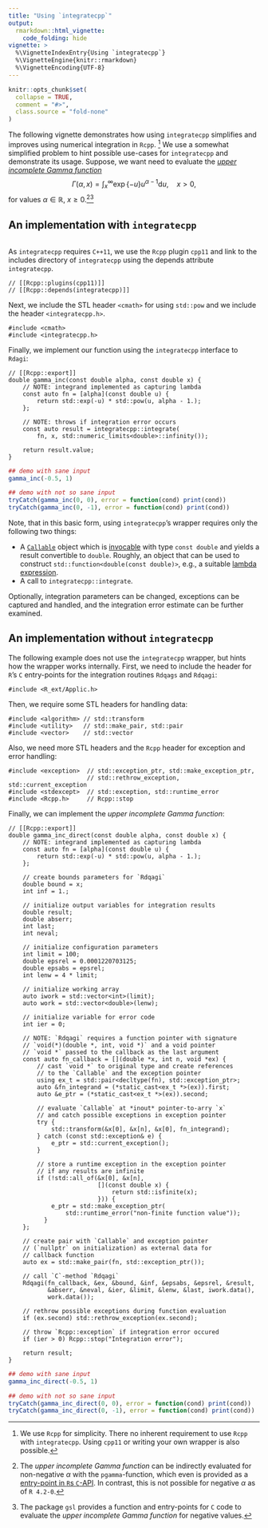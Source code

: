 ```yaml
---
title: "Using `integratecpp`"
output:
  rmarkdown::html_vignette:
    code_folding: hide
vignette: >
  %\VignetteIndexEntry{Using `integratecpp`}
  %\VignetteEngine{knitr::rmarkdown}
  %\VignetteEncoding{UTF-8}
---
```


```r
knitr::opts_chunk$set(
  collapse = TRUE,
  comment = "#>",
  class.source = "fold-none"
)
```

The following vignette demonstrates how using `integratecpp` simplifies and improves using numerical
integration in `Rcpp`. [^1]
We use a somewhat simplified problem to hint possible use-cases for `integratecpp` and demonstrate
its usage.
Suppose, we want need to evaluate the [*upper incomplete Gamma function*](https://en.wikipedia.org/wiki/Incomplete_gamma_function)
$$
    \Gamma{(\alpha, x)}
        = \int_{x}^{\infty}{
            \exp{\{ - u \}}  u^{\alpha-1}
            {\mathrm{d}u}
        } ,
        \quad x > 0 ,
$$
for values $\alpha \in \mathbb{R}$, $x \geq 0$.[^2][^3]

## An implementation with `integratecpp`

```Rcpp
```

As `integratecpp` requires `C++11`, we use the `Rcpp` plugin `cpp11` and link to the
includes directory of `integratecpp` using the depends attribute `integratecpp`.

```Rcpp
// [[Rcpp::plugins(cpp11)]]
// [[Rcpp::depends(integratecpp)]]
```

Next, we include the STL header `<cmath>` for using `std::pow` and we include the header
`<integratecpp.h>`.

```Rcpp
#include <cmath>
#include <integratecpp.h>
```

Finally, we implement our function using the `integratecpp` interface to `Rdagi`:

```Rcpp
// [[Rcpp::export]]
double gamma_inc(const double alpha, const double x) {
    // NOTE: integrand implemented as capturing lambda
    const auto fn = [alpha](const double u) {
        return std::exp(-u) * std::pow(u, alpha - 1.);
    };

    // NOTE: throws if integration error occurs
    const auto result = integratecpp::integrate(
        fn, x, std::numeric_limits<double>::infinity());

    return result.value;
}
```

```r
## demo with sane input
gamma_inc(-0.5, 1)

## demo with not so sane input
tryCatch(gamma_inc(0, 0), error = function(cond) print(cond))
tryCatch(gamma_inc(0, -1), error = function(cond) print(cond))
```

Note, that in this basic form, using `integratecpp`'s wrapper requires only the
following two things:

- A [`Callable`](https://en.cppreference.com/w/cpp/named_req/Callable)
  object which is [invocable](https://en.cppreference.com/w/cpp/types/is_invocable)
  with type `const double` and yields a result convertible to `double`.
  Roughly, an object that can be used to construct `std::function<double(const double)>`,
  e.g., a suitable
  [lambda expression](https://en.cppreference.com/w/cpp/language/lambda).
- A call to `integratecpp::integrate`.

Optionally, integration parameters can be changed,
exceptions can be captured and handled,
and the integration error estimate can be further examined.

## An implementation without `integratecpp`

The following example does not use the `integratecpp` wrapper, but hints how the wrapper works
internally.
First, we need to include the header for `R`'s `C` entry-points for the integration routines `Rdqags` 
and `Rdqagi`:

```Rcpp
#include <R_ext/Applic.h>
```

Then, we require some STL headers for handling data:

```Rcpp
#include <algorithm> // std::transform
#include <utility>   // std::make_pair, std::pair
#include <vector>    // std::vector
```

Also, we need more STL headers and the `Rcpp` header for exception and error handling:

```Rcpp
#include <exception>  // std::exception_ptr, std::make_exception_ptr, 
                      // std::rethrow_exception, std::current_exception
#include <stdexcept>  // std::exception, std::runtime_error
#include <Rcpp.h>     // Rcpp::stop
```

Finally, we can implement the *upper incomplete Gamma function*:

```Rcpp
// [[Rcpp::export]]
double gamma_inc_direct(const double alpha, const double x) {
    // NOTE: integrand implemented as capturing lambda
    const auto fn = [alpha](const double u) {
        return std::exp(-u) * std::pow(u, alpha - 1.);
    };

    // create bounds parameters for `Rdqagi`
    double bound = x;
    int inf = 1.;

    // initialize output variables for integration results
    double result;
    double abserr;
    int last;
    int neval;

    // initialize configuration parameters
    int limit = 100;
    double epsrel = 0.0001220703125;
    double epsabs = epsrel;
    int lenw = 4 * limit;

    // initialize working array
    auto iwork = std::vector<int>(limit);
    auto work = std::vector<double>(lenw);

    // initialize variable for error code
    int ier = 0;

    // NOTE: `Rdqagi` requires a function pointer with signature
    // `void(*)(double *, int, void *)` and a void pointer
    // `void *` passed to the callback as the last argument
    const auto fn_callback = [](double *x, int n, void *ex) {
        // cast `void *` to original type and create references
        // to the `Callable` and the exception pointer
        using ex_t = std::pair<decltype(fn), std::exception_ptr>;
        auto &fn_integrand = (*static_cast<ex_t *>(ex)).first;
        auto &e_ptr = (*static_cast<ex_t *>(ex)).second;
        
        // evaluate `Callable` at *inout* pointer-to-arry `x`
        // and catch possible exceptions in exception pointer
        try {
            std::transform(&x[0], &x[n], &x[0], fn_integrand);
        } catch (const std::exception& e) {
            e_ptr = std::current_exception();
        }
        
        // store a runtime exception in the exception pointer 
        // if any results are infinite 
        if (!std::all_of(&x[0], &x[n], 
                         [](const double x) { 
                             return std::isfinite(x); 
                         })) {
            e_ptr = std::make_exception_ptr(
                std::runtime_error("non-finite function value"));
          }
    };

    // create pair with `Callable` and exception pointer 
    // (`nullptr` on initialization) as external data for 
    // callback function
    auto ex = std::make_pair(fn, std::exception_ptr());
    
    // call `C`-method `Rdqagi`
    Rdqagi(fn_callback, &ex, &bound, &inf, &epsabs, &epsrel, &result,
           &abserr, &neval, &ier, &limit, &lenw, &last, iwork.data(),
           work.data());
    
    // rethrow possible exceptions during function evaluation
    if (ex.second) std::rethrow_exception(ex.second);
    
    // throw `Rcpp::exception` if integration error occured
    if (ier > 0) Rcpp::stop("Integration error");

    return result;
}
```

```r
## demo with sane input
gamma_inc_direct(-0.5, 1)

## demo with not so sane input
tryCatch(gamma_inc_direct(0, 0), error = function(cond) print(cond))
tryCatch(gamma_inc_direct(0, -1), error = function(cond) print(cond))
```


[^1]: We use `Rcpp` for simplicity. There no inherent requirement to use `Rcpp` with `integratecpp`.
Using `cpp11` or writing your own wrapper is also possible.

[^2]: The *upper incomplete Gamma function* can be indirectly evaluated for non-negative $\alpha$
with the `pgamma`-function, which even is provided as a
[entry-point in `R`s `C`-API](https://cran.r-project.org/doc/manuals/r-release/R-exts.html#Distribution-functions).
In contrast, this is not possible for negative $\alpha$ as of `R 4.2-0`.

[^3]: The package `gsl` provides a function and entry-points for `C` code to evaluate the
*upper incomplete Gamma function* for negative values.
